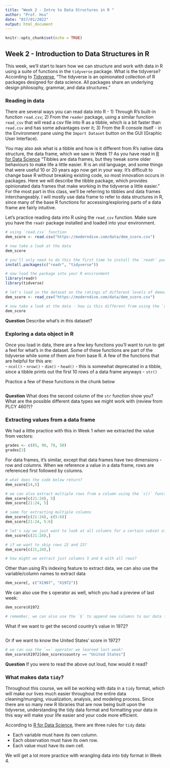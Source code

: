 ```yaml
---
title: "Week 2 - Intro to Data Structures in R "
author: "Prof. Hsu"
date: "017/01/2022"
output: html_document
---
```


```r
knitr::opts_chunk$set(echo = TRUE)
```

## Week 2 - Introduction to Data Structures in R 

This week, we'll start to learn how we can structure and work with data in R using a suite of functions in the `tidyverse` package. What is the tidyverse? According to [Tidyverse](https://tidyverse.org), "The tidyverse is an opinionated collection of R packages designed for data science. All packages share an underlying design philosophy, grammar, and data structures."  

### Reading in data 
There are several ways you can read data into R -  1) Through R's built-in function `read.csv`; 2) From the `reader` package, using a similar function `read_csv` that will read a csv file into R as a tibble, which is a bit faster than `read.csv` and has some advantages over it; 3) From the R console itself - in the Environment pane using the `Import Dataset` button on the GUI (Graphic User Interface).  

You may also ask what is a tibble and how is it different from R's native data structure, the data frame, which we saw in Week 1? As you have read in [R for Data Science](https://r4ds.had.co.nz/tibbles.html) "Tibbles are data frames, but they tweak some older behaviours to make life a little easier. R is an old language, and some things that were useful 10 or 20 years ago now get in your way. It’s difficult to change base R without breaking existing code, so most innovation occurs in packages. Here we will describe the tibble package, which provides opinionated data frames that make working in the tidyverse a little easier." For the most part in this class, we'll be referring to tibbles and data frames interchangeably. I will mostly use data frame to refer to data structures in R, since many of the base R functions for accessing/exploring parts of a data frame are fairly intuitive.

Let's practice reading data into R using the `read_csv` function. Make sure you have the `readr` package installed and loaded into your environment.
```r
# using `read.csv` function
dem_score <- read.csv("https://moderndive.com/data/dem_score.csv")

# now take a look at the data
dem_score

# you'll only need to do this the first time to install the `readr` package if you haven't already
install.packages(c("readr", "tidyverse"))

# now load the package into your R environment
library(readr)
library(tidverse)

# let's load in the dataset on the ratings of different levels of democracy from the Modern Dive textbook
dem_score <- read_csv("https://moderndive.com/data/dem_score.csv")

# now take a look at the data - how is this different from using the `read.csv` function in base R?
dem_score

```
**Question**
Describe what's in this dataset?

### Exploring a data object in R 
Once you load in data, there are a few key functions you'll want to run to get a feel for what's in the dataset. Some of these functions are part of the tidyverse while some of them are from base R. A few of the functions that are helpful for this are:  
- `ncol()`
- `nrow()`
- `dim()`
- `head()` - this is somewhat deprecated in a tibble, since a tibble prints out the first 10 rows of a data frame anyways
- `str()`

Practice a few of these functions in the chunk below
```r


```
**Question**
What does the second column of the `str` function show you? What are the possible different data types we might work with (review from PLCY 460?)?

### Extracting values from a data frame
We had a little practice with this in Week 1 when we extracted the value from vectors:
```r
grades <- c(85, 90, 78, 50) 
grades[3] 
```

For data frames, it’s similar, except that data frames have two dimensions - row and columns. When we reference a value in a data frame, rows are referenced first followed by columns.
```r
# what does the code below return?
dem_score[24,5]

# we can also extract multiple rows from a column using the `c()` function or simply just with a `:`:
dem_score[c(21:24), 5]
dem_score[21:24, 5]

# same for extracting multiple columns
dem_score[c(21:24), c(5:6)]
dem_score[21:24, 5:6]

# let's say we just want to look at all columns for a certain subset of rows
dem_score[c(21:24),]

# if we want to skip rows 22 and 23?
dem_score[c(21,24),]

# how might we extract just columns 5 and 6 with all rows?

```
Other than using R's indexing feature to extract data, we can also use the variable/column names to extract data
```r
dem_score[, c("X1967", "X1972")]

```
We can also use the `$` operator as well, which you had a preview of last week:
```r
dem_score$X1972

# remember, we can also use the `$` to append new columns to our data frame, like we did last week!
```
What if we want to get the second country's value in 1972?
```r

```
Or if we want to know the United States' score in 1972? 
```r
# we can use the `==` operator we learned last week!
dem_score$X1972[dem_score$country == "United States"]
```
**Question**
If you were to read the above out loud, how would it read?

### What makes data `tidy`?
Throughout this course, we will be working with data in a `tidy` format, which will make our lives much easier throughout the entire data cleaning/munging, visualization, analysis, and modeling process. Since there are so many new R libraries that are now being built upon the tidyverse, understanding the tidy data format and formatting your data in this way will make your life easier and your code more efficient.  

According to [R for Data Science](https://r4ds.had.co.nz/tidy-data.html), there are three rules for `tidy` data:  

- Each variable must have its own column.  
- Each observation must have its own row.  
- Each value must have its own cell.  

We will get a lot more practice with wrangling data into tidy format in Week 4. 
